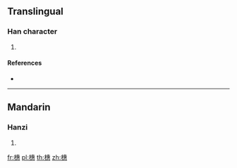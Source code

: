 ==Translingual==

===Han character===
{{Han char|rn=75|rad=木|as=12|sn=16|four=45933|canj=DJIP|ids=⿰木惠}}

# {{defn|Han|sort=木12}}

====References====
* {{Han ref|kx=0554.070|dkj=15560|dj=0942.190|hdz=21289.010|uh=6A5E|ud=27230|bh=E9D8|bd=59864}}

----

==Mandarin==

===Hanzi===
{{cmn-hanzi|pin=[[huì]] ([[hui4]])|wg=hui<sup>4</sup>}}

# {{defn|lang=cmn|sort=木12}}

[[fr:橞]]
[[pl:橞]]
[[th:橞]]
[[zh:橞]]